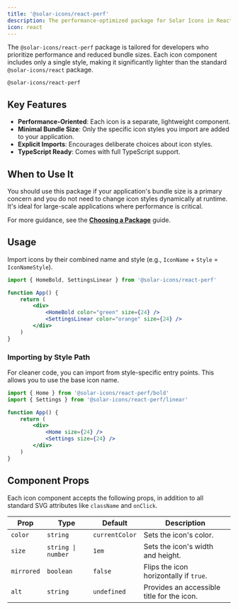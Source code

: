 ```yaml
---
title: '@solar-icons/react-perf'
description: The performance-optimized package for Solar Icons in React, designed for minimal bundle size.
icon: react
---
```


The `@solar-icons/react-perf` package is tailored for developers who prioritize performance and reduced bundle sizes. Each icon component includes only a single style, making it significantly lighter than the standard `@solar-icons/react` package.

```package-install
@solar-icons/react-perf
```

## Key Features

- **Performance-Oriented**: Each icon is a separate, lightweight component.
- **Minimal Bundle Size**: Only the specific icon styles you import are added to your application.
- **Explicit Imports**: Encourages deliberate choices about icon styles.
- **TypeScript Ready**: Comes with full TypeScript support.

## When to Use It

You should use this package if your application's bundle size is a primary concern and you do not need to change icon styles dynamically at runtime. It's ideal for large-scale applications where performance is critical.

For more guidance, see the [**Choosing a Package**](/docs/getting-started/choosing-a-package) guide.

## Usage

Import icons by their combined name and style (e.g., `IconName` + `Style` = `IconNameStyle`).

```jsx
import { HomeBold, SettingsLinear } from '@solar-icons/react-perf'

function App() {
    return (
        <div>
            <HomeBold color="green" size={24} />
            <SettingsLinear color="orange" size={24} />
        </div>
    )
}
```

### Importing by Style Path

For cleaner code, you can import from style-specific entry points. This allows you to use the base icon name.

```jsx
import { Home } from '@solar-icons/react-perf/bold'
import { Settings } from '@solar-icons/react-perf/linear'

function App() {
    return (
        <div>
            <Home size={24} />
            <Settings size={24} />
        </div>
    )
}
```

## Component Props

Each icon component accepts the following props, in addition to all standard SVG attributes like `className` and `onClick`.

| Prop       | Type               | Default        | Description                                |
| ---------- | ------------------ | -------------- | ------------------------------------------ |
| `color`    | `string`           | `currentColor` | Sets the icon's color.                     |
| `size`     | `string \| number` | `1em`          | Sets the icon's width and height.          |
| `mirrored` | `boolean`          | `false`        | Flips the icon horizontally if `true`.     |
| `alt`      | `string`           | `undefined`    | Provides an accessible title for the icon. |

